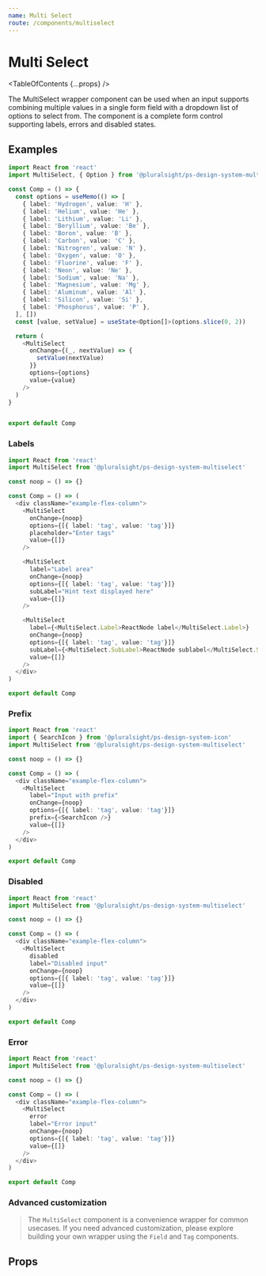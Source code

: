 ```yaml
---
name: Multi Select
route: /components/multiselect
---
```



# Multi Select

<TableOfContents {...props} />

<Intro>
  The MultiSelect wrapper component can be used when an input supports combining
  multiple values in a single form field with a dropdown list of options to
  select from. The component is a complete form control supporting labels,
  errors and disabled states.
</Intro>

<Usage
  figmaUrl="https://www.figma.com/file/YsTklBecdddy9RZ3HXddIseD/?node-id=10235%3A30028"
  install="npm install @pluralsight/ps-design-system-multiselect"
  import="import MultiSelect from '@pluralsight/ps-design-system-multiselect'"
  packageName="multiselect"
  version={props.version}
/>

## Examples

```typescript
import React from 'react'
import MultiSelect, { Option } from '@pluralsight/ps-design-system-multiselect'

const Comp = () => {
  const options = useMemo(() => [
    { label: 'Hydrogen', value: 'H' },
    { label: 'Helium', value: 'He' },
    { label: 'Lithium', value: 'Li' },
    { label: 'Beryllium', value: 'Be' },
    { label: 'Boron', value: 'B' },
    { label: 'Carbon', value: 'C' },
    { label: 'Nitrogren', value: 'N' },
    { label: 'Oxygen', value: 'O' },
    { label: 'Fluorine', value: 'F' },
    { label: 'Neon', value: 'Ne' },
    { label: 'Sodium', value: 'Na' },
    { label: 'Magnesium', value: 'Mg' },
    { label: 'Aluminum', value: 'Al' },
    { label: 'Silicon', value: 'Si' },
    { label: 'Phosphorus', value: 'P' },
  ], [])
  const [value, setValue] = useState<Option[]>(options.slice(0, 2))

  return (
    <MultiSelect
      onChange={(_, nextValue) => {
        setValue(nextValue)
      }}
      options={options}
      value={value}
    />
  )
}


export default Comp
```

### Labels

```typescript
import React from 'react'
import MultiSelect from '@pluralsight/ps-design-system-multiselect'

const noop = () => {}

const Comp = () => (
  <div className="example-flex-column">
    <MultiSelect
      onChange={noop}
      options={[{ label: 'tag', value: 'tag'}]}
      placeholder="Enter tags"
      value={[]}
    />

    <MultiSelect
      label="Label area"
      onChange={noop}
      options={[{ label: 'tag', value: 'tag'}]}
      subLabel="Hint text displayed here"
      value={[]}
    />

    <MultiSelect
      label={<MultiSelect.Label>ReactNode label</MultiSelect.Label>}
      onChange={noop}
      options={[{ label: 'tag', value: 'tag'}]}
      subLabel={<MultiSelect.SubLabel>ReactNode sublabel</MultiSelect.SubLabel>}
      value={[]}
    />
  </div>
)

export default Comp
```

### Prefix

```typescript
import React from 'react'
import { SearchIcon } from '@pluralsight/ps-design-system-icon'
import MultiSelect from '@pluralsight/ps-design-system-multiselect'

const noop = () => {}

const Comp = () => (
  <div className="example-flex-column">
    <MultiSelect
      label="Input with prefix"
      onChange={noop}
      options={[{ label: 'tag', value: 'tag'}]}
      prefix={<SearchIcon />}
      value={[]}
    />
  </div>
)

export default Comp
```

### Disabled

```typescript
import React from 'react'
import MultiSelect from '@pluralsight/ps-design-system-multiselect'

const noop = () => {}

const Comp = () => (
  <div className="example-flex-column">
    <MultiSelect
      disabled
      label="Disabled input"
      onChange={noop}
      options={[{ label: 'tag', value: 'tag'}]}
      value={[]}
    />
  </div>
)

export default Comp
```

### Error

```typescript
import React from 'react'
import MultiSelect from '@pluralsight/ps-design-system-multiselect'

const noop = () => {}

const Comp = () => (
  <div className="example-flex-column">
    <MultiSelect
      error
      label="Error input"
      onChange={noop}
      options={[{ label: 'tag', value: 'tag'}]}
      value={[]}
    />
  </div>
)

export default Comp
```

### Advanced customization

> The `MultiSelect` component is a convenience wrapper for common usecases. If you need advanced customization, please explore building your own wrapper using the `Field` and `Tag` components.

## Props

<TypesTable>
  <TypesProp name="disabled" type="boolean" />
  <TypesProp name="error" type="boolean"/>
  <TypesProp
    name="label"
    type="string | ReactNode"
  />
  <TypesProp
    name="filterFn"
    type="(term: string, options: Option[]) => Option[]"
    desc="custom filtering function"
  />
  <TypesProp name="onChange" required type="(evt, nexValue: Option[]) => void" />
  <TypesProp name="options" required type="Option[]" />
  <TypesProp name="placeholder" type="string" desc="in-field usage hint" />
  <TypesProp
    name="renderInputTag"
    type="(props, ref) => ReactNode"
    desc="render prop used to replace the default input"
    default="(props, ref) => <input ref={ref} {...props} />"
  />
  <TypesProp name="subLabel" type="string | ReactNode" />
  <TypesProp name="value" required type="Option[]" />
</TypesTable>

